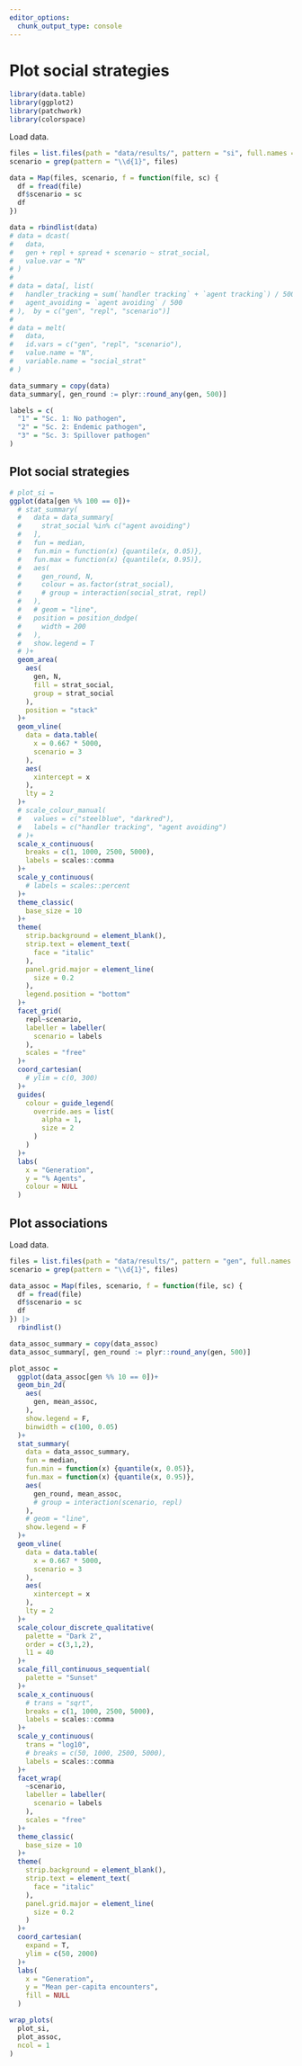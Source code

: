 ```yaml
---
editor_options: 
  chunk_output_type: console
---
```


# Plot social strategies

```r
library(data.table)
library(ggplot2)
library(patchwork)
library(colorspace)
```

Load data.

```r
files = list.files(path = "data/results/", pattern = "si", full.names = T)
scenario = grep(pattern = "\\d{1}", files)
```

```r
data = Map(files, scenario, f = function(file, sc) {
  df = fread(file)
  df$scenario = sc
  df
})

data = rbindlist(data)
# data = dcast(
#   data,
#   gen + repl + spread + scenario ~ strat_social,
#   value.var = "N"
# )
# 
# data = data[, list(
#   handler_tracking = sum(`handler tracking` + `agent tracking`) / 500,
#   agent_avoiding = `agent avoiding` / 500
# ),  by = c("gen", "repl", "scenario")]
# 
# data = melt(
#   data,
#   id.vars = c("gen", "repl", "scenario"),
#   value.name = "N",
#   variable.name = "social_strat"
# )

data_summary = copy(data)
data_summary[, gen_round := plyr::round_any(gen, 500)]
```

```r
labels = c(
  "1" = "Sc. 1: No pathogen",
  "2" = "Sc. 2: Endemic pathogen",
  "3" = "Sc. 3: Spillover pathogen"
)
```

## Plot social strategies

```r
# plot_si =
ggplot(data[gen %% 100 == 0])+
  # stat_summary(
  #   data = data_summary[
  #     strat_social %in% c("agent avoiding")
  #   ],
  #   fun = median, 
  #   fun.min = function(x) {quantile(x, 0.05)}, 
  #   fun.max = function(x) {quantile(x, 0.95)},
  #   aes(
  #     gen_round, N,
  #     colour = as.factor(strat_social),
  #     # group = interaction(social_strat, repl)
  #   ),
  #   # geom = "line",
  #   position = position_dodge(
  #     width = 200
  #   ),
  #   show.legend = T
  # )+
  geom_area(
    aes(
      gen, N,
      fill = strat_social,
      group = strat_social
    ),
    position = "stack"
  )+
  geom_vline(
    data = data.table(
      x = 0.667 * 5000,
      scenario = 3
    ),
    aes(
      xintercept = x
    ),
    lty = 2
  )+
  # scale_colour_manual(
  #   values = c("steelblue", "darkred"),
  #   labels = c("handler tracking", "agent avoiding")
  # )+
  scale_x_continuous(
    breaks = c(1, 1000, 2500, 5000),
    labels = scales::comma
  )+
  scale_y_continuous(
    # labels = scales::percent
  )+
  theme_classic(
    base_size = 10
  )+
  theme(
    strip.background = element_blank(),
    strip.text = element_text(
      face = "italic"
    ),
    panel.grid.major = element_line(
      size = 0.2
    ),
    legend.position = "bottom"
  )+
  facet_grid(
    repl~scenario,
    labeller = labeller(
      scenario = labels
    ),
    scales = "free"
  )+
  coord_cartesian(
    # ylim = c(0, 300)
  )+
  guides(
    colour = guide_legend(
      override.aes = list(
        alpha = 1,
        size = 2
      )
    )
  )+
  labs(
    x = "Generation",
    y = "% Agents",
    colour = NULL
  )
```

## Plot associations

Load data.

```r
files = list.files(path = "data/results/", pattern = "gen", full.names = T)
scenario = grep(pattern = "\\d{1}", files)
```

```r
data_assoc = Map(files, scenario, f = function(file, sc) {
  df = fread(file)
  df$scenario = sc
  df
}) |>
  rbindlist()

data_assoc_summary = copy(data_assoc)
data_assoc_summary[, gen_round := plyr::round_any(gen, 500)]
```

```r
plot_assoc =
  ggplot(data_assoc[gen %% 10 == 0])+
  geom_bin_2d(
    aes(
      gen, mean_assoc,
    ),
    show.legend = F,
    binwidth = c(100, 0.05)
  )+
  stat_summary(
    data = data_assoc_summary,
    fun = median,
    fun.min = function(x) {quantile(x, 0.05)}, 
    fun.max = function(x) {quantile(x, 0.95)},
    aes(
      gen_round, mean_assoc,
      # group = interaction(scenario, repl)
    ),
    # geom = "line",
    show.legend = F
  )+
  geom_vline(
    data = data.table(
      x = 0.667 * 5000,
      scenario = 3
    ),
    aes(
      xintercept = x
    ),
    lty = 2
  )+
  scale_colour_discrete_qualitative(
    palette = "Dark 2",
    order = c(3,1,2),
    l1 = 40
  )+
  scale_fill_continuous_sequential(
    palette = "Sunset"
  )+
  scale_x_continuous(
    # trans = "sqrt",
    breaks = c(1, 1000, 2500, 5000),
    labels = scales::comma
  )+
  scale_y_continuous(
    trans = "log10",
    # breaks = c(50, 1000, 2500, 5000),
    labels = scales::comma
  )+
  facet_wrap(
    ~scenario,
    labeller = labeller(
      scenario = labels
    ),
    scales = "free"
  )+
  theme_classic(
    base_size = 10
  )+
  theme(
    strip.background = element_blank(),
    strip.text = element_text(
      face = "italic"
    ),
    panel.grid.major = element_line(
      size = 0.2
    )
  )+
  coord_cartesian(
    expand = T,
    ylim = c(50, 2000)
  )+
  labs(
    x = "Generation",
    y = "Mean per-capita encounters",
    fill = NULL
  )
```

```r
wrap_plots(
  plot_si,
  plot_assoc,
  ncol = 1
)
```

